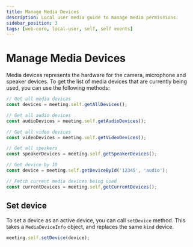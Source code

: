 ```yaml
---
title: Manage Media Devices
description: Local user media guide to manage media permissions.
sidebar_position: 3
tags: [web-core, local-user, self, self events]
---
```


# Manage Media Devices

Media devices represents the hardware for the camera, microphone and speaker
devices. To get the list of media devices that are currently being used, you can
use the following methods:

```js
// Get all media devices
const devices = meeting.self.getAllDevices();

// Get all audio devices
const audioDevices = meeting.self.getAudioDevices();

// Get all video devices
const videoDevices = meeting.self.getVideoDevices();

// Get all speakers
const speakerDevices = meeting.self.getSpeakerDevices();

// Get device by ID
const device = meeting.self.getDeviceById('12345', 'audio');

// Fetch current media devices being used
const currentDevices = meeting.self.getCurrentDevices();
```

## Set device

To set a device as an active device, you can call `setDevice` method. This takes
a `MediaDeviceInfo` object, and replaces the same `kind` device.

```js
meeting.self.setDevice(device);
```

